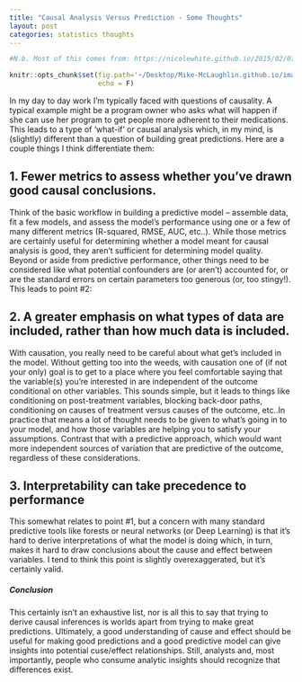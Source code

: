 ```yaml
---
title: "Causal Analysis Versus Prediction - Some Thoughts"
layout: post
categories: statistics thoughts
---
```


```r
#N.b. Most of this comes from: https://nicolewhite.github.io/2015/02/07/r-blogging-with-rmarkdown-knitr-jekyll.html

knitr::opts_chunk$set(fig.path='~/Desktop/Mike-McLaughlin.github.io/images/thoughts-on-causal-analysis-v-prediction',
                      echo = F)
```

In my day to day work I'm typically faced with questions of causality. A typical example might be a program owner who asks what will happen if she can use her program to get people more adherent to their medications. This leads to a type of 'what-if' or causal analysis which, in my mind, is (slightly) different than a question of building great predictions. Here are a couple things I think differentiate them:

## 1. Fewer metrics to assess whether you've drawn good causal conclusions.
Think of the basic workflow in building a predictive model -- assemble data, fit a few models, and assess the model's performance using one or a few of many different metrics (R-squared, RMSE, AUC, etc..). While those metrics are certainly useful for determining whether a model meant for causal analysis is good, they aren't sufficient for determining model quality. Beyond or aside from predictive performance, other things need to be considered like what potential confounders are (or aren't) accounted for, or are the standard errors on certain parameters too generous (or, too stingy!). This leads to point #2:

## 2. A greater emphasis on what types of data are included, rather than how much data is included.
With causation, you really need to be careful about what get's included in the model. Without getting too into the weeds, with causation one of (if not your only) goal is to get to a place where you feel comfortable saying that the variable(s) you're interested in are independent of the outcome conditional on other variables. This sounds simple, but it leads to things like conditioning on post-treatment variables, blocking back-door paths, conditioning on causes of treatment versus causes of the outcome, etc..In practice that means a lot of thought needs to be given to what's going in to your model, and how those variables are helping you to satisfy your assumptions. Contrast that with a predictive approach, which would want more independent sources of variation that are predictive of the outcome, regardless of these considerations.

## 3. Interpretability can take precedence to performance
This somewhat relates to point #1, but a concern with many standard predictive tools like forests or neural networks (or Deep Learning) is that it's hard to derive interpretations of what the model is doing which, in turn, makes it hard to draw conclusions about the cause and effect between variables. I tend to think this point is slightly overexaggerated, but it's certainly valid.

##### Conclusion
This certainly isn't an exhaustive list, nor is all this to say that trying to derive causal inferences is worlds apart from trying to make great predictions. Ultimately, a good understanding of cause and effect should be useful for making good predictions and a good predictive model can give insights into potential cuse/effect relationships. Still, analysts and, most importantly, people who consume analytic insights should recognize that differences exist.